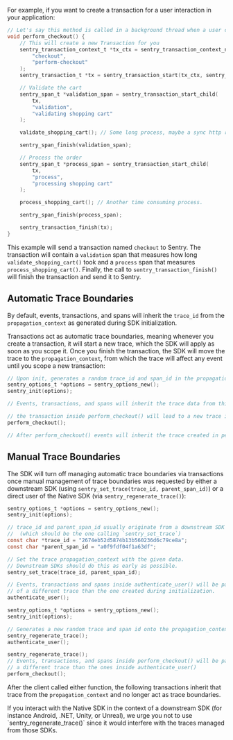 For example, if you want to create a transaction for a user interaction in your application:

```c
// Let's say this method is called in a background thread when a user clicks on the checkout button.
void perform_checkout() {
    // This will create a new Transaction for you
    sentry_transaction_context_t *tx_ctx = sentry_transaction_context_new(
        "checkout",
        "perform-checkout"
    );
    sentry_transaction_t *tx = sentry_transaction_start(tx_ctx, sentry_value_new_null());

    // Validate the cart
    sentry_span_t *validation_span = sentry_transaction_start_child(
        tx,
        "validation",
        "validating shopping cart"
    );

    validate_shopping_cart(); // Some long process, maybe a sync http request.

    sentry_span_finish(validation_span);

    // Process the order
    sentry_span_t *process_span = sentry_transaction_start_child(
        tx,
        "process",
        "processing shopping cart"
    );

    process_shopping_cart(); // Another time consuming process.

    sentry_span_finish(process_span);

    sentry_transaction_finish(tx);
}
```

This example will send a transaction named `checkout` to Sentry. The transaction will contain a `validation` span that measures how long `validate_shopping_cart()` took and a `process` span that measures `process_shopping_cart()`. Finally, the call to `sentry_transaction_finish()` will finish the transaction and send it to Sentry.

## Automatic Trace Boundaries

By default, events, transactions, and spans will inherit the `trace_id` from the `propagation_context` as generated during SDK initialization.

Transactions act as automatic trace boundaries, meaning whenever you create a transaction, it will start a new trace, which the SDK will apply as soon as you scope it. Once you finish the transaction, the SDK will move the trace to the `propagation_context`, from which the trace will affect any event until you scope a new transaction:

```C
// Upon init, generates a random trace_id and span_id in the propagation_context
sentry_options_t *options = sentry_options_new();
sentry_init(options);

// Events, transactions, and spans will inherit the trace data from this propagation_context

// the transaction inside perform_checkout() will lead to a new trace in the propgation_context
perform_checkout();

// After perform_checkout() events will inherit the trace created in perform_checkout() from the propagation_context
```

## Manual Trace Boundaries

The SDK will turn off managing automatic trace boundaries via transactions once manual management of trace boundaries
was requested by either a downstream SDK (using `sentry_set_trace(trace_id, parent_span_id)`) or a direct user of the
Native SDK (via `sentry_regenerate_trace()`):

```C
sentry_options_t *options = sentry_options_new();
sentry_init(options);

// trace_id and parent_span_id usually originate from a downstream SDK
//  (which should be the one calling `sentry_set_trace`)
const char *trace_id = "2674eb52d5874b13b560236d6c79ce8a";
const char *parent_span_id = "a0f9fdf04f1a63df";

// Set the trace propagation_context with the given data.
// Downstream SDKs should do this as early as possible.
sentry_set_trace(trace_id, parent_span_id);

// Events, transactions and spans inside authenticate_user() will be part
// of a different trace than the one created during initialization.
authenticate_user();
```

```C
sentry_options_t *options = sentry_options_new();
sentry_init(options);

// Generates a new random trace and span id onto the propagation_context
sentry_regenerate_trace();
authenticate_user();

sentry_regenerate_trace();
// Events, transactions, and spans inside perform_checkout() will be part of
// a different trace than the ones inside authenticate_user()
perform_checkout();
```

After the client called either function, the following transactions inherit that trace from the `propagation_context` and no longer act as trace boundaries.

<Alert type="warning" title="Downstream SDK usage">
  If you interact with the Native SDK in the context of a downstream SDK (for
  instance Android, .NET, Unity, or Unreal), we urge you not to use
  `sentry_regenerate_trace()` since it would interfere with the traces managed
  from those SDKs.
</Alert>
